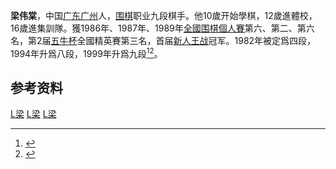 {{Infobox Go player
| image = 
| 全名 = 梁伟棠
| 英文名 = Liang Weitang
| 生於 = {{birth date and age|1963|6|2}}
| 出生地 = [[广东|广东]][[广州|广州]]
| 國籍 = {{PRC}}
| 師從 = 
| 學生 = 无
| 職業生涯 = 1982年至今
| 段位 = 九段
| 所屬 = [[中国棋院|中国棋院]]
}}

'''梁伟棠'''{{BD|1963年|6月2日|||}}，中国[[广东|广东]][[广州|广州]]人，[[围棋|围棋]]职业九段棋手。他10歲开始學棋，12歲進體校，16歲進集訓隊。獲1986年、1987年、1989年[[全國围棋個人賽|全國围棋個人賽]]第六、第二、第六名，第2届[[五牛杯|五牛杯]]全國精英賽第三名，首届[[新人王战_(中国围棋)|新人王战]]冠军。1982年被定爲四段，1994年升爲八段，1999年升爲九段<ref>{{Cite web |url=http://www.taiwango.org.tw/showchesser.asp?id=224 |title=台湾棋院 院士资讯 |accessdate=2011-09-09 |archive-date=2016-03-04 |archive-url=https://web.archive.org/web/20160304103953/http://www.taiwango.org.tw/showchesser.asp?id=224 |dead-url=no }}</ref><ref name="1999年鉴">{{cite book|author1=中国围棋协会|title=中国围棋年鉴（1999年版）|date=1999年|publisher=蜀蓉棋艺出版社|location=成都|isbn=9787805486178|page=432|accessdate=2017-11-25}}</ref>。

==参考资料==
{{reflist}}

[[Category:中国围棋棋手|L梁]]
[[Category:中国棋院围棋棋手|L梁]]
[[Category:广东人|L梁]]
